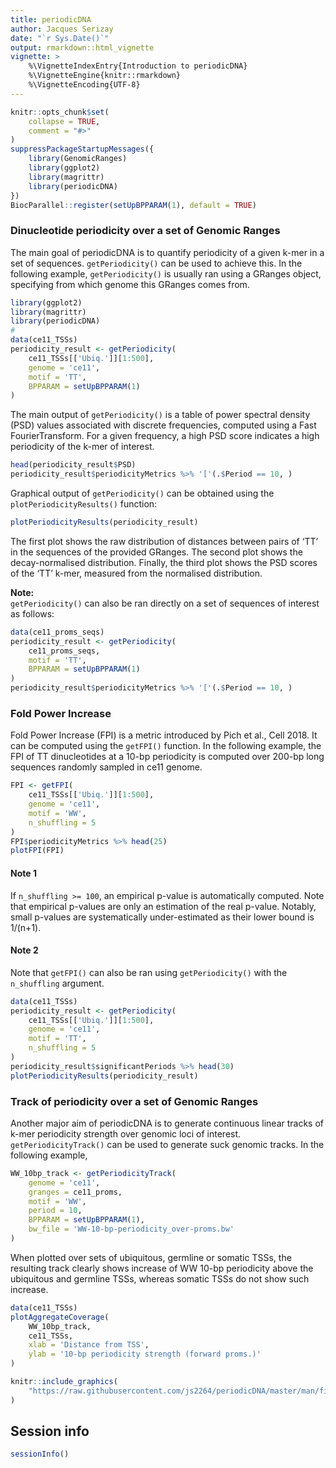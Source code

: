 ```yaml
---
title: periodicDNA
author: Jacques Serizay
date: "`r Sys.Date()`"
output: rmarkdown::html_vignette
vignette: >
    %\VignetteIndexEntry{Introduction to periodicDNA}
    %\VignetteEngine{knitr::rmarkdown}
    %\VignetteEncoding{UTF-8}
---
```


```r
knitr::opts_chunk$set(
    collapse = TRUE,
    comment = "#>"
)
suppressPackageStartupMessages({
    library(GenomicRanges)
    library(ggplot2)
    library(magrittr)
    library(periodicDNA)
})
BiocParallel::register(setUpBPPARAM(1), default = TRUE)
```

### Dinucleotide periodicity over a set of Genomic Ranges

The main goal of periodicDNA is to quantify periodicity of a given k-mer in a
set of sequences. `getPeriodicity()` can be used to achieve this. 
In the following example, `getPeriodicity()` is usually ran using 
a GRanges object, specifying from which genome this GRanges comes from. 

```r
library(ggplot2)
library(magrittr)
library(periodicDNA)
#
data(ce11_TSSs)
periodicity_result <- getPeriodicity(
    ce11_TSSs[['Ubiq.']][1:500],
    genome = 'ce11',
    motif = 'TT', 
    BPPARAM = setUpBPPARAM(1)
)
```

The main output of `getPeriodicity()` is a table of power spectral density 
(PSD) values associated with discrete frequencies, computed using a 
Fast FourierTransform. For a given frequency, a high PSD score 
indicates a high periodicity of the k-mer of interest. 

```r
head(periodicity_result$PSD)
periodicity_result$periodicityMetrics %>% '['(.$Period == 10, )
```

Graphical output of `getPeriodicity()` can be obtained using the 
`plotPeriodicityResults()` function: 

```r
plotPeriodicityResults(periodicity_result)
```

The first plot shows the raw distribution of distances between pairs of 'TT' 
in the sequences of the provided GRanges. The second plot shows the 
decay-normalised distribution. Finally, the third plot shows the PSD scores 
of the 'TT' k-mer, measured from the normalised distribution.  

**Note:**  
`getPeriodicity()` can also be ran directly on a set of sequences of interest 
as follows: 

```r
data(ce11_proms_seqs)
periodicity_result <- getPeriodicity(
    ce11_proms_seqs,
    motif = 'TT', 
    BPPARAM = setUpBPPARAM(1)
)
periodicity_result$periodicityMetrics %>% '['(.$Period == 10, )
```

### Fold Power Increase

Fold Power Increase (FPI) is a metric introduced by Pich et al., 
Cell 2018. It can be computed using the `getFPI()` function. In the 
following example, the FPI of TT dinucleotides at a 10-bp periodicity is 
computed over 200-bp long sequences randomly sampled in ce11 genome. 

```r
FPI <- getFPI(
    ce11_TSSs[['Ubiq.']][1:500],
    genome = 'ce11', 
    motif = 'WW', 
    n_shuffling = 5
)
FPI$periodicityMetrics %>% head(25)
plotFPI(FPI)
```

#### Note 1

If `n_shuffling >= 100`, an empirical p-value is automatically computed. 
Note that empirical p-values are only an estimation of the real p-value. 
Notably, small p-values are systematically under-estimated as their 
lower bound is 1/(n+1).

#### Note 2

Note that `getFPI()` can also be ran using `getPeriodicity()` 
with the `n_shuffling` argument. 

```r
data(ce11_TSSs)
periodicity_result <- getPeriodicity(
    ce11_TSSs[['Ubiq.']][1:500],
    genome = 'ce11', 
    motif = 'TT', 
    n_shuffling = 5
)
periodicity_result$significantPeriods %>% head(30)
plotPeriodicityResults(periodicity_result)
```

### Track of periodicity over a set of Genomic Ranges

Another major aim of periodicDNA is to generate continuous linear tracks of 
k-mer periodicity strength over genomic loci of interest. 
`getPeriodicityTrack()` can be used to generate suck genomic tracks. In the 
following example,  

```r
WW_10bp_track <- getPeriodicityTrack(
    genome = 'ce11',
    granges = ce11_proms, 
    motif = 'WW',
    period = 10,
    BPPARAM = setUpBPPARAM(1),
    bw_file = 'WW-10-bp-periodicity_over-proms.bw'
)
```

When plotted over sets of ubiquitous, germline or somatic TSSs, the resulting 
track clearly shows increase of WW 10-bp periodicity above the ubiquitous and
germline TSSs, whereas somatic TSSs do not show such increase.

```r
data(ce11_TSSs)
plotAggregateCoverage(
    WW_10bp_track, 
    ce11_TSSs, 
    xlab = 'Distance from TSS',
    ylab = '10-bp periodicity strength (forward proms.)'
)
```

```r
knitr::include_graphics(
    "https://raw.githubusercontent.com/js2264/periodicDNA/master/man/figures/TT-10bp-periodicity_tissue-spe-TSSs.png"
)
```

## Session info

```r
sessionInfo()
```